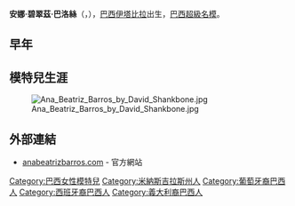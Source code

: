 {{noteTA
|T=zh-hans:安娜·碧翠茲·巴洛絲;zh-hk:安娜·碧翠茲·巴洛絲;zh-tw:安娜·碧翠茲·巴洛絲;
|1=zh-hant:安娜;
}}
{{Infobox Model
| name          = 安娜·碧翠茲·巴洛絲<br>{{pt}}Ana Beatriz Barros
| image         = Ana Beatriz Barros.jpg
| imagesize     =  
| caption       = 安娜於2007年9月
| birthname     = Ana Beatriz Barros
| birthdate     = {{birth date and age|1982|5|29}}
| location      = {{BRA}}[[米納斯吉拉斯|米納斯吉拉斯]]Itabira
| deathdate     = 
| deathplace    = 
| height        = {{Height|ft=5|in=11}}
| weight        = {{Weight|kg=59}}
| haircolor     = 棕色
| eyecolor      = 綠色
| measurements  = 35-24.5-35 (US); 89-59.5-89 (EU)
| dress size    = 36 (EU), 4 (US)
| shoesize      = 41 (EU), 9 (US)
| agency        =
| alias(es)     = {{US}}[[紐約|紐約]]: Next Models<br>{{FRA}}[[米蘭|米蘭]]: Fashion Models<br>{{SPA}}[[巴塞隆拿|巴塞隆拿]]: Elite Barcelona<br>{{SWE}}[[斯德哥爾摩|斯德哥爾摩]]: Elite Stockholm
| spouse        = {{marriage|Karim El Chiaty|2016}}
| homepage      = http://www.anabeatrizbarros.com/
}}
'''安娜·碧翠茲·巴洛絲'''（'''{{lang|en|Ana Beatriz Barros}}'''，{{bd|1982年|5月29日|catIdx=B}}），[[巴西|巴西]][[伊塔比拉|伊塔比拉]]出生，[[巴西|巴西]][[超級名模|超級名模]]。

==早年==

==模特兒生涯==
[[Image:Ana_Beatriz_Barros_by_David_Shankbone.jpg|thumb]]
==外部連結==
*[http://www.anabeatrizbarros.com anabeatrizbarros.com] {{Wayback|url=http://www.anabeatrizbarros.com/ |date=20190813021216 }} - 官方網站 
{{commonscat|Ana Beatriz Barros}}

{{DEFAULTSORT:Barros, Ana Beatriz}}
[[Category:巴西女性模特兒|Category:巴西女性模特兒]]
[[Category:米納斯吉拉斯州人|Category:米納斯吉拉斯州人]]
[[Category:葡萄牙裔巴西人|Category:葡萄牙裔巴西人]]
[[Category:西班牙裔巴西人|Category:西班牙裔巴西人]]
[[Category:義大利裔巴西人|Category:義大利裔巴西人]]